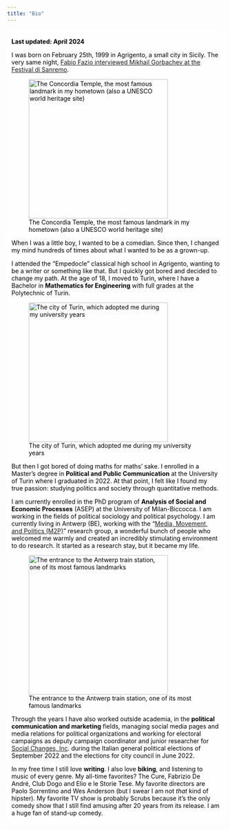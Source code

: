 ```yaml
---
title: "Bio"
---
```


```{=html}
<style>
  body {
  background-image: url("/backgrounds/background_mas.jpeg");
  background-size: cover;
  background-repeat: no-repeat;
}
  
.text-background {
    background-color: rgba(256, 256, 256, 0.75); 
    color: black; /* White text for contrast */
    padding: 5px 10px; /* Padding around text */
    display: inline-block; /* Ensures the background only takes up necessary space */
}
</style>
```

::: text-background
**Last updated: April 2024**

I was born on February 25th, 1999 in Agrigento, a small city in Sicily. The very same night, [Fabio Fazio interviewed Mikhail Gorbachev at the Festival di Sanremo](https://www.youtube.com/watch?v=UZh8m3KygBY). 

![The Concordia Temple, the most famous landmark in my hometown (also a UNESCO world heritage site)](Tempio-della-Concordia-930x620.jpg){fig-align="center" width="323"}

When I was a little boy, I wanted to be a comedian. Since then, I changed my mind hundreds of times about what I wanted to be as a grown-up.

I attended the "Empedocle" classical high school in Agrigento, wanting to be a writer or something like that. But I quickly got bored and decided to change my path. At the age of 18, I moved to Turin, where I have a Bachelor in **Mathematics for Engineering** with full grades at the Polytechnic of Turin.

![The city of Turin, which adopted me during my university years](e715e7dd9599f54e9c2780ac9a2cf439.jpg){fig-align="center" width="323"}

But then I got bored of doing maths for maths' sake. I enrolled in a Master's degree in **Political and Public Communication** at the University of Turin where I graduated in 2022. At that point, I felt like I found my true passion: studying politics and society through quantitative methods.

I am currently enrolled in the PhD program of **Analysis of Social and Economic Processes** (ASEP) at the University of Milan-Biccocca. I am working in the fields of political sociology and political psychology. I am currently living in Antwerp (BE), working with the "[Media, Movement, and Politics (M2P)](https://www.uantwerpen.be/en/research-groups/m2p/)" research group, a wonderful bunch of people who welcomed me warmly and created an incredibly stimulating environment to do research. It started as a research stay, but it became my life. 

![The entrance to the Antwerp train station, one of its most famous landmarks](images/clipboard-3574034271.png){width="323"}

Through the years I have also worked outside academia, in the **political communication and marketing** fields, managing social media pages and media relations for political organizations and working for electoral campaigns as deputy campaign coordinator and junior researcher for [Social Changes, Inc](https://www.social-changes.com/). during the Italian general political elections of September 2022 and the elections for city council in June 2022.

In my free time I still love **writing**. I also love **biking**, and listening to music of every genre. My all-time favorites? The Cure, Fabrizio De André, Club Dogo and Elio e le Storie Tese. My favorite directors are Paolo Sorrentino and Wes Anderson (but I swear I am not *that* kind of hipster). My favorite TV show is probably Scrubs because it's the only comedy show that I still find amusing after 20 years from its release. I am a huge fan of stand-up comedy.
:::
